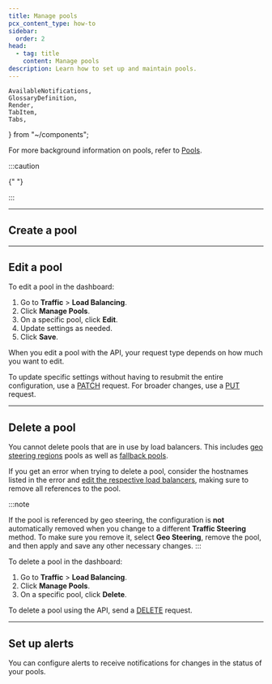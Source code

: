```yaml
---
title: Manage pools
pcx_content_type: how-to
sidebar:
  order: 2
head:
  - tag: title
    content: Manage pools
description: Learn how to set up and maintain pools.
---
```


	AvailableNotifications,
	GlossaryDefinition,
	Render,
	TabItem,
	Tabs,
} from "~/components";

<GlossaryDefinition term="pool" />

For more background information on pools, refer to [Pools](/load-balancing/pools/).

:::caution

{" "}

<Render file="endpoints-introduction-callout" />
:::

---

## Create a pool

<Tabs syncKey="dashPlusAPI"> <TabItem label="Dashboard">

<Render file="pool-create" />

</TabItem> <TabItem label="API">

<Render file="pool-create-api" />

</TabItem> </Tabs>

---

## Edit a pool

<Tabs syncKey="dashPlusAPI"> <TabItem label="Dashboard">

To edit a pool in the dashboard:

1. Go to **Traffic** > **Load Balancing**.
2. Click **Manage Pools**.
3. On a specific pool, click **Edit**.
4. Update settings as needed.
5. Click **Save**.

</TabItem> <TabItem label="API">

When you edit a pool with the API, your request type depends on how much you want to edit.

To update specific settings without having to resubmit the entire configuration, use a [PATCH](/api/operations/account-load-balancer-pools-patch-pool) request. For broader changes, use a [PUT](/api/operations/account-load-balancer-pools-update-pool) request.

</TabItem> </Tabs>

---

## Delete a pool

You cannot delete pools that are in use by load balancers. This includes [geo steering regions](/load-balancing/understand-basics/traffic-steering/steering-policies/geo-steering/#region-steering) pools as well as [fallback pools](/load-balancing/understand-basics/health-details/#fallback-pools).

If you get an error when trying to delete a pool, consider the hostnames listed in the error and [edit the respective load balancers](/load-balancing/load-balancers/create-load-balancer/), making sure to remove all references to the pool.

:::note

If the pool is referenced by geo steering, the configuration is **not** automatically removed when you change to a different **Traffic Steering** method. To make sure you remove it, select **Geo Steering**, remove the pool, and then apply and save any other necessary changes.
:::

<Tabs syncKey="dashPlusAPI"> <TabItem label="Dashboard">

To delete a pool in the dashboard:

1. Go to **Traffic** > **Load Balancing**.
2. Click **Manage Pools**.
3. On a specific pool, click **Delete**.

</TabItem> <TabItem label="API">

To delete a pool using the API, send a [DELETE](/api/operations/account-load-balancer-pools-delete-pool) request.

</TabItem> </Tabs>

---

## Set up alerts

You can configure alerts to receive notifications for changes in the status of your pools.

<AvailableNotifications product="Load Balancing" />

<Render file="get-started" product="notifications" />
